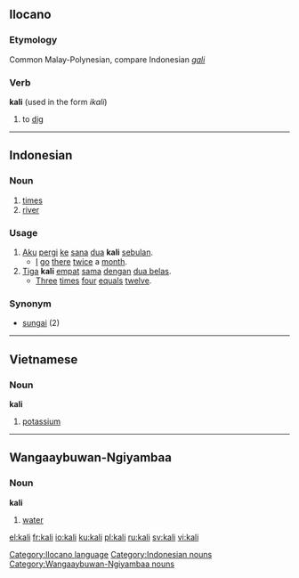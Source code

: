 ==Ilocano==
===Etymology===
Common Malay-Polynesian, compare Indonesian ''[[gali]]''
===Verb===
'''kali''' (used in the form ''ikali'')

# to [[dig]]

[[Category:Ilocano language]]

----

== Indonesian ==
===Noun===
# [[times]]
# [[river]]

=== Usage ===
# [[aku|Aku]] [[pergi]] [[ke]] [[sana]] [[dua]] '''kali''' [[bulan|sebulan]].
#* [[I]] [[go]] [[there]] [[twice]] a [[month]].
# [[tiga|Tiga]] '''kali''' [[empat]] [[sama]] [[dengan]] [[dua belas]].
#* [[three|Three]] [[times]] [[four]] [[equal]]s [[twelve]].

=== Synonym ===
* [[sungai]] (2)

[[Category:Indonesian nouns]]

----

== Vietnamese ==
=== Noun ===
'''kali'''
#[[potassium]]
----
==Wangaaybuwan-Ngiyambaa==
===Noun===
'''kali'''

# [[water]]
[[Category:Wangaaybuwan-Ngiyambaa nouns]]

[[el:kali]]
[[fr:kali]]
[[io:kali]]
[[ku:kali]]
[[pl:kali]]
[[ru:kali]]
[[sv:kali]]
[[vi:kali]]